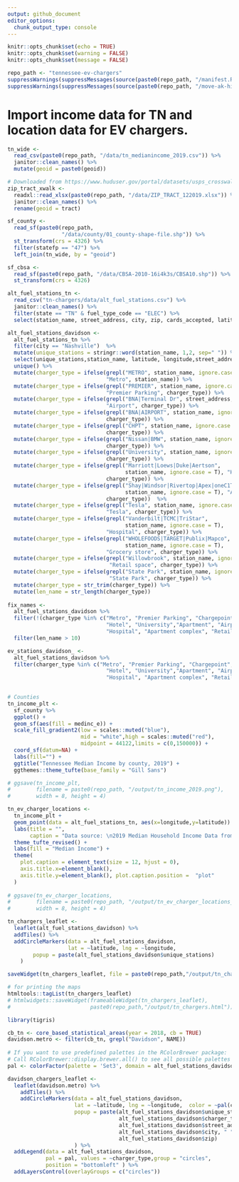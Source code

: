 ```yaml
---
output: github_document
editor_options: 
  chunk_output_type: console
---
```


```r
knitr::opts_chunk$set(echo = TRUE)
knitr::opts_chunk$set(warning = FALSE)
knitr::opts_chunk$set(message = FALSE)

repo_path <- "tennessee-ev-chargers"
suppressWarnings(suppressMessages(source(paste0(repo_path, "/manifest.R"))))
suppressWarnings(suppressMessages(source(paste0(repo_path, "/move-ak-hi.R"))))
```

# Import income data for TN and location data for EV chargers.
```r
tn_wide <- 
  read_csv(paste0(repo_path, "/data/tn_medianincome_2019.csv")) %>% 
  janitor::clean_names() %>% 
  mutate(geoid = paste0(geoid))

# Downloaded from https://www.huduser.gov/portal/datasets/usps_crosswalk.html
zip_tract_xwalk <- 
  readxl::read_xlsx(paste0(repo_path, "/data/ZIP_TRACT_122019.xlsx")) %>%
  janitor::clean_names() %>% 
  rename(geoid = tract)

sf_county <-
  read_sf(paste0(repo_path,
                 "/data/county/01_county-shape-file.shp")) %>% 
  st_transform(crs = 4326) %>% 
  filter(statefp == "47") %>% 
  left_join(tn_wide, by = "geoid")

sf_cbsa <- 
  read_sf(paste0(repo_path, "/data/CBSA-2010-16i4k3s/CBSA10.shp")) %>% 
  st_transform(crs = 4326) 

alt_fuel_stations_tn <- 
  read_csv("tn-chargers/data/alt_fuel_stations.csv") %>%
  janitor::clean_names() %>%
  filter(state == "TN" & fuel_type_code == "ELEC") %>%
  select(station_name, street_address, city, zip, cards_accepted, latitude, longitude)

alt_fuel_stations_davidson <- 
  alt_fuel_stations_tn %>%
  filter(city == "Nashville")  %>%
  mutate(unique_stations = stringr::word(station_name, 1,2, sep=" ")) %>% 
  select(unique_stations,station_name, latitude, longitude,street_address, city, zip) %>%
  unique() %>% 
  mutate(charger_type = ifelse(grepl("METRO", station_name, ignore.case = T),
                               "Metro", station_name)) %>% 
  mutate(charger_type = ifelse(grepl("PREMIER", station_name, ignore.case = T), 
                               "Premier Parking", charger_type)) %>% 
  mutate(charger_type = ifelse(grepl("BNA|Terminal Dr", street_address, ignore.case = T), 
                               "Airport", charger_type)) %>% 
  mutate(charger_type = ifelse(grepl("BNA|AIRPORT", station_name, ignore.case = T), "Airport",
                               charger_type)) %>% 
  mutate(charger_type = ifelse(grepl("CHPT", station_name, ignore.case = T), "Chargepoint",
                               charger_type)) %>% 
  mutate(charger_type = ifelse(grepl("Nissan|BMW", station_name, ignore.case = T), "Car dealer",
                               charger_type)) %>% 
  mutate(charger_type = ifelse(grepl("University", station_name, ignore.case = T), "University",
                               charger_type)) %>% 
  mutate(charger_type = ifelse(grepl("Marriott|Loews|Duke|Aertson", 
                                     station_name, ignore.case = T), "Hotel",
                               charger_type)) %>% 
  mutate(charger_type = ifelse(grepl("Shay|Windsor|Rivertop|Apex|oneC1T|Eleven North",
                                     station_name, ignore.case = T), "Apartment complex",
                               charger_type))  %>%
  mutate(charger_type = ifelse(grepl("Tesla", station_name, ignore.case = T),
                               "Tesla", charger_type)) %>% 
  mutate(charger_type = ifelse(grepl("Vanderbilt|TCMC|TriStar",
                                     station_name, ignore.case = T),
                               "Hospital", charger_type)) %>% 
  mutate(charger_type = ifelse(grepl("WHOLEFOODS|TARGET|Publix|Mapco",
                                     station_name, ignore.case = T),
                               "Grocery store", charger_type)) %>%
  mutate(charger_type = ifelse(grepl("Willowbrook", station_name, ignore.case = T),
                                "Retail space", charger_type)) %>%
  mutate(charger_type = ifelse(grepl("State Park", station_name, ignore.case = T),
                                "State Park", charger_type)) %>%
  mutate(charger_type = str_trim(charger_type)) %>%
  mutate(len_name = str_length(charger_type)) 
  
fix_names <- 
  alt_fuel_stations_davidson %>% 
  filter(!(charger_type %in% c("Metro", "Premier Parking", "Chargepoint", "Car dealer", "Tesla",
                               "Hotel", "University","Apartment", "Airport", "Grocery store",
                               "Hospital", "Apartment complex", "Retail space", "State Park"))) %>%
  filter(len_name > 10)

ev_stations_davidson_ <-
  alt_fuel_stations_davidson %>% 
  filter(charger_type %in% c("Metro", "Premier Parking", "Chargepoint", "Car dealer", "Tesla",
                               "Hotel", "University","Apartment", "Airport", "Grocery store",
                               "Hospital", "Apartment complex", "Retail space"))
  
```


```r
# Counties
tn_income_plt <-
  sf_county %>%
  ggplot() + 
  geom_sf(aes(fill = medinc_e)) +
  scale_fill_gradient2(low = scales::muted("blue"),
                       mid = "white",high = scales::muted("red"),
                       midpoint = 44122,limits = c(0,150000)) + 
  coord_sf(datum=NA) + 
  labs(fill="") + 
  ggtitle("Tennessee Median Income by county, 2019") + 
  ggthemes::theme_tufte(base_family = "Gill Sans")

# ggsave(tn_income_plt,
#        filename = paste0(repo_path, "/output/tn_income_2019.png"), 
#        width = 8, height = 4)

tn_ev_charger_locations <-
  tn_income_plt + 
  geom_point(data = alt_fuel_stations_tn, aes(x=longitude,y=latitude)) + 
  labs(title = "",
       caption = "Data source: \n2019 Median Household Income Data from the American Community Survey. census.gov/programs-surveys/acs/. \nEV coordinates obtained using the National Renewable Energy Lab API. developer.nrel.gov. \nEach dot represents a terminal of one or more EV chargers") +
  theme_tufte_revised() +
  labs(fill = "Median Income") +
  theme(
    plot.caption = element_text(size = 12, hjust = 0),
    axis.title.x=element_blank(),
    axis.title.y=element_blank(), plot.caption.position =  "plot"
  ) 
  
# ggsave(tn_ev_charger_locations,
#        filename = paste0(repo_path, "/output/tn_ev_charger_locations_income_2019.png"),
#        width = 8, height = 4)

```


```r
tn_chargers_leaflet <- 
  leaflet(alt_fuel_stations_davidson) %>% 
  addTiles() %>% 
  addCircleMarkers(data = alt_fuel_stations_davidson,
                   lat = ~latitude, lng = ~longitude, 
        popup = paste(alt_fuel_stations_davidson$unique_stations)
    )

saveWidget(tn_chargers_leaflet, file = paste0(repo_path,"/output/tn_chargers.html"))

# for printing the maps
htmltools::tagList(tn_chargers_leaflet)
# htmlwidgets::saveWidget(frameableWidget(tn_chargers_leaflet),
#                         paste0(repo_path,"/output/tn_chargers.html"))
```


```r
library(tigris)

cb_tn <- core_based_statistical_areas(year = 2018, cb = TRUE)
davidson.metro <- filter(cb_tn, grepl("Davidson", NAME))
  
# If you want to use predefined palettes in the RColorBrewer package:
# Call RColorBrewer::display.brewer.all() to see all possible palettes
pal <- colorFactor(palette = 'Set3', domain = alt_fuel_stations_davidson$charger_type)

davidson_chargers_leaflet <- 
  leaflet(davidson.metro) %>% 
    addTiles() %>% 
    addCircleMarkers(data = alt_fuel_stations_davidson,
                     lat = ~latitude, lng = ~longitude,  color = ~pal(charger_type),
                     popup = paste(alt_fuel_stations_davidson$unique_stations, "<br>",
                                   alt_fuel_stations_davidson$charger_type, "<br>",
                                   alt_fuel_stations_davidson$street_address, "<br>",
                                   alt_fuel_stations_davidson$city, " ",
                                   alt_fuel_stations_davidson$zip)
                     ) %>%
  addLegend(data = alt_fuel_stations_davidson, 
            pal = pal, values = ~charger_type,group = "circles",
            position = "bottomleft" ) %>%
  addLayersControl(overlayGroups = c("circles"))
```


